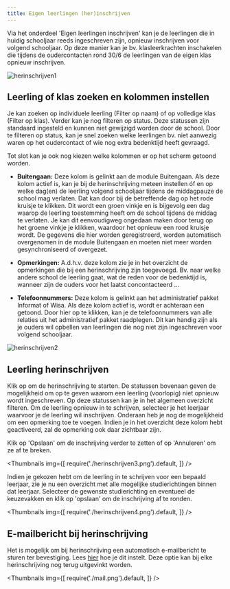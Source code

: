 ```yaml
---
title: Eigen leerlingen (her)inschrijven
---
```


Via het onderdeel 'Eigen leerlingen inschrijven' kan je de leerlingen die in huidig schooljaar reeds ingeschreven zijn, opnieuw inschrijven voor volgend schooljaar. Op deze manier kan je bv. klasleerkrachten inschakelen die tijdens de oudercontacten rond 30/6 de leerlingen van de eigen klas opnieuw inschrijven. 

![herinschrijven1](./herinschrijven1.png)

## Leerling of klas zoeken en kolommen instellen

Je kan zoeken op individuele leerling (Filter op naam) of op volledige klas (Filter op klas). Verder kan je nog filteren op status. Deze statussen zijn standaard ingesteld en kunnen niet gewijzigd worden door de school. Door te filteren op status, kan je snel zoeken welke leerlingen bv. niet aanwezig waren op het oudercontact of wie nog extra bedenktijd heeft gevraagd. 

Tot slot kan je ook nog kiezen welke kolommen er op het scherm getoond worden. 
- **Buitengaan:**  Deze kolom is gelinkt aan de module Buitengaan. Als deze kolom actief is, kan je bij de herinschrijving meteen instellen óf en op welke dag(en) de leerling volgend schooljaar tijdens de middagpauze de school mag verlaten. Dat kan door bij de betreffende dag op het rode kruisje te klikken. Dit wordt een groen vinkje en is bijgevolg een dag waarop de leerling toestemming heeft om de school tijdens de middag te verlaten. Je kan dit eenvoudigweg ongedaan maken door terug op het groene vinkje je klikken, waardoor het opnieuw een rood kruisje wordt. De gegevens die hier worden geregistreerd, worden automatisch overgenomen in de module Buitengaan en moeten niet meer worden gesynchroniseerd of overgezet. 

- **Opmerkingen:** A.d.h.v. deze kolom zie je in het overzicht de opmerkingen die bij een herinschrijving zijn toegevoegd. Bv. naar welke andere school de leerling gaat, wat de reden voor de bedenktijd is, wanneer zijn de ouders voor het laatst concontacteerd ... 

- **Telefoonnummers:** Deze kolom is gelinkt aan het administratief pakket Informat of Wisa. Als deze kolom actief is, wordt er achteraan een <LegacyAction img="Telefoon.PNG"/> getoond. Door hier op te klikken, kan je de telefoonnummers van alle relaties uit het administratief pakket raadplegen. Dit kan handig zijn als je ouders wil opbellen van leerlingen die nog niet zijn ingeschreven voor volgend schooljaar. 

![herinschrijven2](./herinschrijven2.png)

## Leerling herinschrijven

Klik op <LegacyAction img="wijzig.png" /> om de herinschrijving te starten. De statussen bovenaan geven de mogelijkheid om op te geven waarom een leerling (voorlopig) niet opnieuw wordt ingeschreven. Op deze statussen kan je in het algemeen overzicht filteren. Om de leerling opnieuw in te schrijven, selecteer je het leerjaar waarvoor je de leerling wil inschrijven.
Onderaan heb je nog de mogelijkheid om een opmerking toe te voegen. Indien je in het overzicht deze kolom hebt geactiveerd, zal de opmerking ook daar zichtbaar zijn. 

Klik op 'Opslaan' om de inschrijving verder te zetten of op 'Annuleren' om ze af te breken.

<Thumbnails img={[
    require('./herinschrijven3.png').default, 
]} />

Indien je gekozen hebt om de leerling in te schrijven voor een bepaald leerjaar, zie je nu een overzicht met alle mogelijke studierichtingen binnen dat leerjaar. Selecteer de gewenste studierichting en eventueel de keuzevakken en klik op 'opslaan' om de inschrijving af te ronden.   

<Thumbnails img={[
    require('./herinschrijven4.png').default, 
]} />

## E-mailbericht bij herinschrijving

Het is mogelijk om bij herinschrijving een automatisch e-mailbericht te sturen ter bevestiging. Lees [hier](/inschrijvingen/opstart_config/instelling/) hoe je dit instelt. Deze optie kan bij elke herinschrijving nog terug uitgevinkt worden.  

<Thumbnails img={[
    require('./mail.png').default, 
]} />
